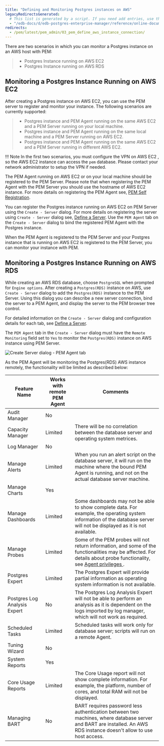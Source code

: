 ```yaml
---
title: "Defining and Monitoring Postgres instances on AWS"
legacyRedirectsGenerated:
  # This list is generated by a script. If you need add entries, use the `legacyRedirects` key.
  - "/edb-docs/d/edb-postgres-enterprise-manager/reference/online-documentation/8.0/pem_define_aws_instance_connection.html"
redirects: 
  - /pem/latest/pem_admin/03_pem_define_aws_instance_connection/
---
```


There are two scenarios in which you can monitor a Postgres instance on an AWS host with PEM:

> -   Postgres Instance running on AWS EC2
> -   Postgres Instance running on AWS RDS

## Monitoring a Postgres Instance Running on AWS EC2

After creating a Postgres instance on AWS EC2, you can use the PEM server to register and monitor your instance. The following scenarios are currently supported:

> -   Postgres instance and PEM Agent running on the same AWS EC2 and a PEM Server running on your local machine.
> -   Postgres instance and PEM Agent running on the same local machine and a PEM Server running on AWS EC2.
> -   Postgres instance and PEM Agent running on the same AWS EC2 and a PEM Server running in different AWS EC2.

!!! Note
    In the first two scenarios, you must configure the VPN on AWS EC2 , so the AWS EC2 instance can access the `pem` database. Please contact your network administrator to setup the VPN if needed.

The PEM Agent running on AWS EC2 or on your local machine should be registered to the PEM Server. Please note that when registering the PEM Agent with the PEM Server you should use the hostname of AWS EC2 instance. For more details on registering the PEM Agent see, [PEM Self Registration](../02_toc_pem_agent/07_pem_agent_self_registration/#pem_agent_self_registration).

You can register the Postgres instance running on AWS EC2 on PEM Server using the `Create - Server` dialog. For more details on registering the server using `Create - Server` dialog see, [Define a Server](07_pem_define_connection). Use the `PEM Agent` tab on the `Create - Server` dialog to bind the registered PEM Agent with the Postgres instance.

When the PEM Agent is registered to the PEM Server and your Postgres instance that is running on AWS EC2 is registered to the PEM Server, you can monitor your instance with PEM.

## Monitoring a Postgres Instance Running on AWS RDS

While creating an AWS RDS database, choose `PostgreSQL` when prompted for `Engine options`. After creating a `Postgres(RDS)` instance on AWS, use `Create - Server` dialog to add the `Postgres(RDS)` instance to the PEM Server. Using this dialog you can describe a new server connection, bind the server to a PEM Agent, and display the server to the PEM browser tree control.

For detailed information on the `Create - Server` dialog and configuration details for each tab, see [Define a Server](07_pem_define_connection).

The `PEM Agent` tab in the `Create - Server` dialog must have the `Remote Monitoring` field set to `Yes` to monitor the `Postgres(RDS)` instance on AWS instance using PEM Server.

![Create Server dialog - PEM Agent tab](../images/create_server_pem_agent_tab_remote_monitoring.png)

As the PEM Agent will be monitoring the Postgres(RDS) AWS instance remotely, the functionality will be limited as described below:

| **Feature Name**             | **Works with remote PEM Agent** | **Comments**                                                                                                                                                                                   |
| ---------------------------- | ------------------------------- | ---------------------------------------------------------------------------------------------------------------------------------------------------------------------------------------------- |
| Audit Manager                | No                              |                                                                                                                                                                                                |
| Capacity Manager             | Limited                         | There will be no correlation between the database server and operating system metrices.                                                                                                        |
| Log Manager                  | No                              |                                                                                                                                                                                                |
| Manage Alerts                | Limited                         | When you run an alert script on the database server, it will run on the machine where the bound PEM Agent is running, and not on the actual database server machine.                           |
| Manage Charts                | Yes                             |                                                                                                                                                                                                |
| Manage Dashboards            | Limited                         | Some dashboards may not be able to show complete data. For example, the operating system information of the database server will not be displayed as it is not available.                      |
| Manage Probes                | Limited                         | Some of the PEM probes will not return information, and some of the functionalities may be affected. For details about probe functionality, see [Agent privileges ](/pem/latest/managing_pem_agent/#agent-privileges). |
| Postgres Expert              | Limited                         | The Postgres Expert will provide partial information as operating system information is not available.                                                                                         |
| Postgres Log Analysis Expert | No                              | The Postgres Log Analysis Expert will not be able to perform an analysis as it is dependent on the logs imported by log manager, which will not work as required.                              |
| Scheduled Tasks              | Limited                         | Scheduled tasks will work only for database server; scripts will run on a remote Agent.                                                                                                        |
| Tuning Wizard                | No                              |                                                                                                                                                                                                |
| System Reports               | Yes                             |                                                                                                                                                                                                |
| Core Usage Reports           | Limited                         | The Core Usage report will not show complete information. For example, the platform, number of cores, and total RAM will not be displayed.                                                     |
| Managing BART                | No                              | BART requires password less authentication between two machines, where database server and BART are installed. An AWS RDS instance doesn't allow to use host access.                           |
